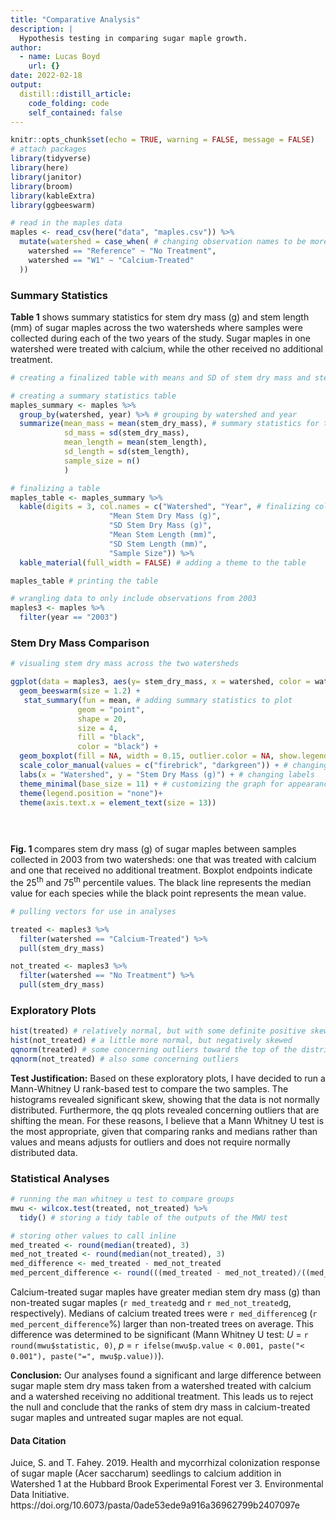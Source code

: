 ```yaml
---
title: "Comparative Analysis"
description: |
  Hypothesis testing in comparing sugar maple growth. 
author:
  - name: Lucas Boyd
    url: {}
date: 2022-02-18
output:
  distill::distill_article:
    code_folding: code
    self_contained: false
---
```



```r
knitr::opts_chunk$set(echo = TRUE, warning = FALSE, message = FALSE)
# attach packages
library(tidyverse)
library(here)
library(janitor)
library(broom)
library(kableExtra)
library(ggbeeswarm)
```


```r
# read in the maples data
maples <- read_csv(here("data", "maples.csv")) %>% 
  mutate(watershed = case_when( # changing observation names to be more descriptive
    watershed == "Reference" ~ "No Treatment", 
    watershed == "W1" ~ "Calcium-Treated"
  ))
```
### Summary Statistics

**Table 1** shows summary statistics for stem dry mass (g) and stem length (mm) of sugar maples across the two watersheds where samples were collected during each of the two years of the study. Sugar maples in one watershed were treated with calcium, while the other received no additional treatment. 

```r
# creating a finalized table with means and SD of stem dry mass and stem length

# creating a summary statistics table
maples_summary <- maples %>% 
  group_by(watershed, year) %>% # grouping by watershed and year
  summarize(mean_mass = mean(stem_dry_mass), # summary statistics for the given variables
            sd_mass = sd(stem_dry_mass), 
            mean_length = mean(stem_length),
            sd_length = sd(stem_length), 
            sample_size = n()
            )

# finalizing a table
maples_table <- maples_summary %>% 
  kable(digits = 3, col.names = c("Watershed", "Year", # finalizing column names
                      "Mean Stem Dry Mass (g)", 
                      "SD Stem Dry Mass (g)",
                      "Mean Stem Length (mm)",
                      "SD Stem Length (mm)", 
                      "Sample Size")) %>% 
  kable_material(full_width = FALSE) # adding a theme to the table

maples_table # printing the table

```

```r
# wrangling data to only include observations from 2003
maples3 <- maples %>% 
  filter(year == "2003")
```

### Stem Dry Mass Comparison

```r
# visualing stem dry mass across the two watersheds

ggplot(data = maples3, aes(y= stem_dry_mass, x = watershed, color = watershed)) +
  geom_beeswarm(size = 1.2) +
   stat_summary(fun = mean, # adding summary statistics to plot
               geom = "point",
               shape = 20,
               size = 4, 
               fill = "black",
               color = "black") +
  geom_boxplot(fill = NA, width = 0.15, outlier.color = NA, show.legend = FALSE, color = "black") + # adding boxplot to plot
  scale_color_manual(values = c("firebrick", "darkgreen")) + # changing colors
  labs(x = "Watershed", y = "Stem Dry Mass (g)") + # changing labels
  theme_minimal(base_size = 11) + # customizing the graph for appearance
  theme(legend.position = "none")+
  theme(axis.text.x = element_text(size = 13))
  

  

```

**Fig. 1 ** compares stem dry mass (g) of sugar maples between samples collected in 2003 from two watersheds: one that was treated with calcium and one that received no additional treatment. Boxplot endpoints indicate the 25^th^ and 75^th^ percentile values. The black line represents the median value for each species while the black point represents the mean value.

```r
# pulling vectors for use in analyses

treated <- maples3 %>%
  filter(watershed == "Calcium-Treated") %>% 
  pull(stem_dry_mass)

not_treated <- maples3 %>%
  filter(watershed == "No Treatment") %>% 
  pull(stem_dry_mass)

```

### Exploratory Plots

```r

hist(treated) # relatively normal, but with some definite positive skew
hist(not_treated) # a little more normal, but negatively skewed
qqnorm(treated) # some concerning outliers toward the top of the distribution
qqnorm(not_treated) # also some concerning outliers


```

**Test Justification:** Based on these exploratory plots, I have decided to run a Mann-Whitney U rank-based test to compare the two samples. The histograms revealed significant skew, showing that the data is not normally distributed. Furthermore, the qq plots revealed concerning outliers that are shifting the mean. For these reasons, I believe that a Mann Whitney U test is the most appropriate, given that comparing ranks and medians rather than values and means adjusts for outliers and does not require normally distributed data. 

### Statistical Analyses

```r
# running the man whitney u test to compare groups 
mwu <- wilcox.test(treated, not_treated) %>% 
  tidy() # storing a tidy table of the outputs of the MWU test

# storing other values to call inline
med_treated <- round(median(treated), 3)
med_not_treated <- round(median(not_treated), 3)
med_difference <- med_treated - med_not_treated
med_percent_difference <- round(((med_treated - med_not_treated)/((med_not_treated + med_treated)/2))*100, 1)


```

Calcium-treated sugar maples have greater median stem dry mass (g) than non-treated sugar maples (`r med_treated`g and `r med_not_treated`g, respectively). Medians of calcium treated trees were `r med_difference`g (`r med_percent_difference`%) larger than non-treated trees on average. This difference was determined to be significant (Mann Whitney U test: *U* = `r round(mwu$statistic, 0)`, *p* = `r ifelse(mwu$p.value < 0.001, paste("< 0.001"), paste("=", mwu$p.value))`).

**Conclusion:** Our analyses found a significant and large difference between sugar maple stem dry mass taken from a watershed treated with calcium and a watershed receiving no additional treatment. This leads us to reject the null and conclude that the ranks of stem dry mass in calcium-treated sugar maples and untreated sugar maples are not equal. 

#### Data Citation

Juice, S. and T. Fahey. 2019. Health and mycorrhizal colonization response of sugar maple (Acer saccharum) seedlings to calcium addition in Watershed 1 at the Hubbard Brook Experimental Forest ver 3. Environmental Data Initiative. https://doi.org/10.6073/pasta/0ade53ede9a916a36962799b2407097e 




